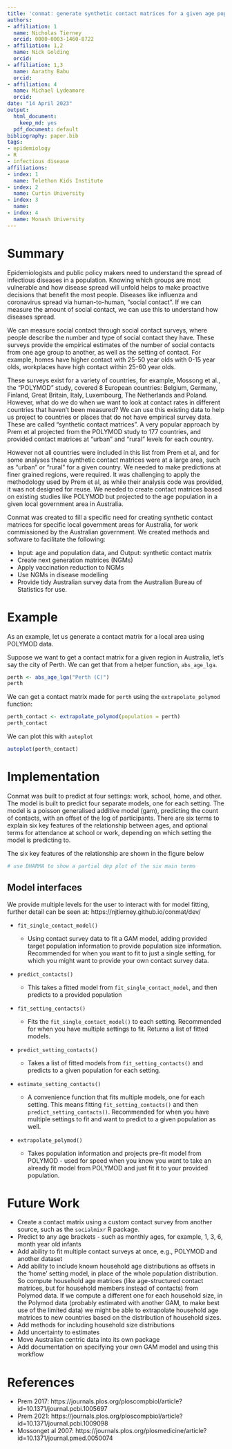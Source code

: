 ```yaml
---
title: 'conmat: generate synthetic contact matrices for a given age population'
authors:
- affiliation: 1
  name: Nicholas Tierney
  orcid: 0000-0003-1460-8722
- affiliation: 1,2
  name: Nick Golding
  orcid: 
- affiliation: 1,3
  name: Aarathy Babu
  orcid: 
- affiliation: 4
  name: Michael Lydeamore
  orcid: 
date: "14 April 2023"
output:
  html_document:
    keep_md: yes
  pdf_document: default
bibliography: paper.bib
tags:
- epidemiology
- R
- infectious disease
affiliations:
- index: 1
  name: Telethon Kids Institute
- index: 2
  name: Curtin University
- index: 3
  name: 
- index: 4
  name: Monash University
---
```


# Summary

Epidemiologists and public policy makers need to understand the spread of infectious diseases in a population. Knowing which groups are most vulnerable and how disease spread will unfold helps to make proactive decisions that benefit the most people.  Diseases like influenza and coronavirus spread via human-to-human, "social contact".  If we can measure the amount of social contact, we can use this to understand how diseases spread.

We can measure social contact through social contact surveys, where people  describe the number and type of social contact they have. These surveys provide the empirical estimates of the number of social contacts from one age group to another, as well as the setting of contact. For example, homes have higher contact with 25-50 year olds with 0-15 year olds, workplaces have high contact within 25-60 year olds. 

These surveys exist for a variety of countries, for example, Mossong et al., the "POLYMOD" study, covered 8 European countries: Belgium, Germany, Finland, Great Britain, Italy, Luxembourg, The Netherlands and Poland. However, what do we do when we want to look at contact rates in different countries that haven’t been measured? We can use this existing data to help us project to countries or places that do not have empirical survey data. These are called "synthetic contact matrices". A very popular approach by Prem et al projected from the POLYMOD study to 177 countries, and provided contact matrices at "urban" and "rural" levels for each country. 

However not all countries were included in this list from Prem et al, and for some analyses these synthetic contact matrices were at a large area, such as "urban" or "rural" for a given country. We needed to make predictions at finer grained regions, were required. It was challenging to apply the methodology used by Prem et al, as while their analysis code was provided, it was not designed for reuse. We needed to create contact matrices based on existing studies like POLYMOD but projected to the age population in a given local government area in Australia.

Conmat was created to fill a specific need for creating synthetic contact matrices for specific local government areas for Australia, for work commissioned by the Australian government. We created methods and software to facilitate the following:

- Input: age and population data, and Output: synthetic contact matrix
- Create next generation matrices (NGMs)
- Apply vaccination reduction to NGMs
- Use NGMs in disease modelling
- Provide tidy Australian survey data from the Australian Bureau of Statistics for use.

# Example

As an example, let us generate a contact matrix for a local area using POLYMOD data.

Suppose we want to get a contact matrix for a given region in Australia, let's say the city of Perth. We can get that from a helper function, `abs_age_lga`.

```r
perth <- abs_age_lga("Perth (C)")
perth
```

We can get a contact matrix made for `perth` using the `extrapolate_polymod` function:

```r
perth_contact <- extrapolate_polymod(population = perth)
perth_contact
```

We can plot this with `autoplot`

```r
autoplot(perth_contact)
```

# Implementation

Conmat was built to predict at four settings: work, school, home, and other. The model is built to predict four separate models, one for each setting.
The model is a poisson generalised additive model (gam), predicting the count of contacts, with an offset of the log of participants. There are six terms to explain six key features of the relationship between ages, and optional terms for attendance at school or work, depending on which setting the model is predicting to.

The six key features of the relationship are shown in the figure below

```r
# use DHARMA to show a partial dep plot of the six main terms
```

## Model interfaces

We provide multiple levels for the user to interact with for model fitting, further detail can be seen at: https://njtierney.github.io/conmat/dev/

* `fit_single_contact_model()`
    * Using contact survey data to fit a GAM model, adding provided target population information to provide population size information. Recommended for when you want to fit to just a single setting, for which you might want to provide your own contact survey data.

* `predict_contacts()`

    * This takes a fitted model from `fit_single_contact_model`, and then predicts to a provided population

* `fit_setting_contacts()`
    * Fits the `fit_single_contact_model()` to each setting. Recommended for when you have multiple settings to fit. Returns a list of fitted models. 

* `predict_setting_contacts()`
    * Takes a list of fitted models from `fit_setting_contacts()` and predicts to a given population for each setting.

* `estimate_setting_contacts()`
    * A convenience function that fits multiple models, one for each setting. This means fitting `fit_setting_contacts()` and then `predict_setting_contacts()`. Recommended for when you have multiple settings to fit and want to predict to a given population as well.

* `extrapolate_polymod()`
    * Takes population information and projects pre-fit model from POLYMOD - used for speed when you know you want to take an already fit model from POLYMOD and just fit it to your provided population.

# Future Work

* Create a contact matrix using a custom contact survey from another source, such as the `socialmixr` R package.
* Predict to any age brackets - such as monthly ages, for example, 1, 3, 6, month year old infants
* Add ability to fit multiple contact surveys at once, e.g., POLYMOD and another dataset
* Add ability to include known household age distributions as offsets in the 'home' setting model, in place of the whole population distribution. So compute household age matrices (like age-structured contact matrices, but for household members instead of contacts) from Polymod data. If we compute a different one for each household size, in the Polymod data (probably estimated with another GAM, to make best use of the limited data) we might be able to extrapolate household age matrices to new countries based on the distribution of household sizes.
* Add methods for including household size distributions
* Add uncertainty to estimates
* Move Australian centric data into its own package
* Add documentation on specifying your own GAM model and using this workflow


# References

- Prem 2017: https://journals.plos.org/ploscompbiol/article?id=10.1371/journal.pcbi.1005697
- Prem 2021: https://journals.plos.org/ploscompbiol/article?id=10.1371/journal.pcbi.1009098
- Mossonget al 2007: https://journals.plos.org/plosmedicine/article?id=10.1371/journal.pmed.0050074
